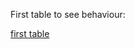 First table to see behaviour:

[first table](https://docs.google.com/spreadsheets/d/1kC8EWrE4iTnbTSd9jXeSwo6EUYKOE_TSnlKBiorYWGM/edit#gid=0)

